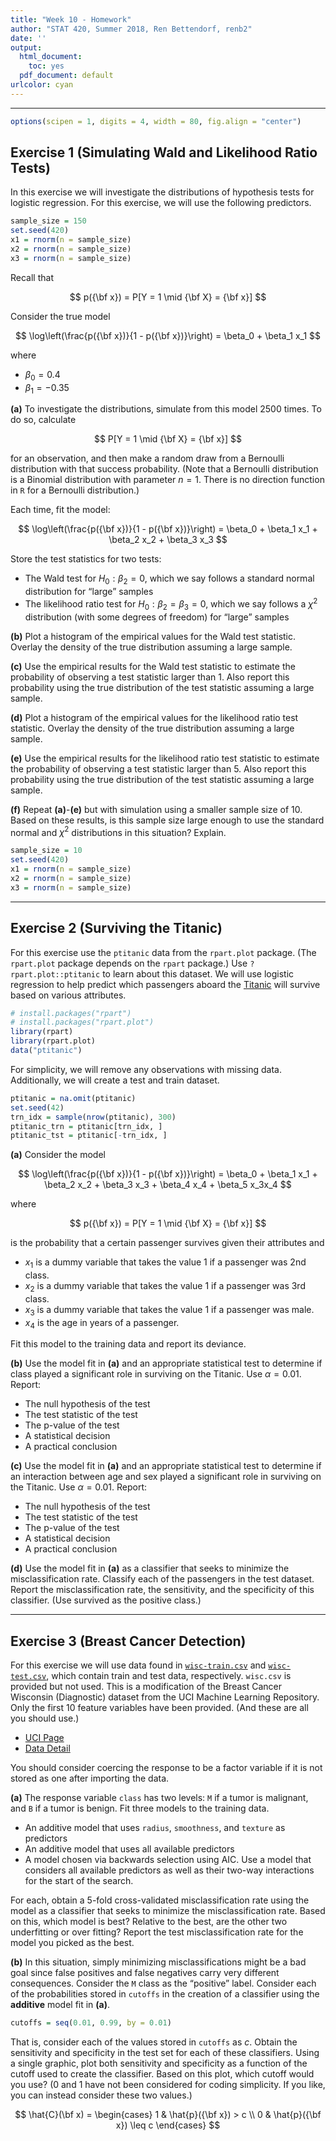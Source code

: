 ```yaml
---
title: "Week 10 - Homework"
author: "STAT 420, Summer 2018, Ren Bettendorf, renb2"
date: ''
output:
  html_document: 
    toc: yes
  pdf_document: default
urlcolor: cyan
---
```


***

```r
options(scipen = 1, digits = 4, width = 80, fig.align = "center")
```

## Exercise 1 (Simulating Wald and Likelihood Ratio Tests)

In this exercise we will investigate the distributions of hypothesis tests for logistic regression. For this exercise, we will use the following predictors.

```r
sample_size = 150
set.seed(420)
x1 = rnorm(n = sample_size)
x2 = rnorm(n = sample_size)
x3 = rnorm(n = sample_size)
```

Recall that

$$
p({\bf x}) = P[Y = 1 \mid {\bf X} = {\bf x}]
$$

Consider the true model

$$
\log\left(\frac{p({\bf x})}{1 - p({\bf x})}\right) = \beta_0 + \beta_1 x_1
$$

where

- $\beta_0 = 0.4$
- $\beta_1 = -0.35$

**(a)** To investigate the distributions, simulate from this model 2500 times. To do so, calculate 

$$
P[Y = 1 \mid {\bf X} = {\bf x}]
$$ 

for an observation, and then make a random draw from a Bernoulli distribution with that success probability. (Note that a Bernoulli distribution is a Binomial distribution with parameter $n = 1$. There is no direction function in `R` for a Bernoulli distribution.)

Each time, fit the model:

$$
\log\left(\frac{p({\bf x})}{1 - p({\bf x})}\right) = \beta_0 + \beta_1 x_1 + \beta_2 x_2 + \beta_3 x_3
$$

Store the test statistics for two tests:

- The Wald test for $H_0: \beta_2 = 0$, which we say follows a standard normal distribution for "large" samples
- The likelihood ratio test for $H_0: \beta_2 = \beta_3 = 0$, which we say follows a $\chi^2$ distribution (with some degrees of freedom) for "large" samples

**(b)** Plot a histogram of the empirical values for the Wald test statistic. Overlay the density of the true distribution assuming a large sample.

**(c)** Use the empirical results for the Wald test statistic to estimate the probability of observing a test statistic larger than 1. Also report this probability using the true distribution of the test statistic assuming a large sample.

**(d)** Plot a histogram of the empirical values for the likelihood ratio test statistic. Overlay the density of the true distribution assuming a large sample.

**(e)** Use the empirical results for the likelihood ratio test statistic to estimate the probability of observing a test statistic larger than 5. Also report this probability using the true distribution of the test statistic assuming a large sample.

**(f)** Repeat **(a)**-**(e)** but with simulation using a smaller sample size of 10. Based on these results, is this sample size large enough to use the standard normal and $\chi^2$ distributions in this situation? Explain.

```r
sample_size = 10
set.seed(420)
x1 = rnorm(n = sample_size)
x2 = rnorm(n = sample_size)
x3 = rnorm(n = sample_size)
```

***

## Exercise 2 (Surviving the Titanic)

For this exercise use the `ptitanic` data from the `rpart.plot` package. (The `rpart.plot` package depends on the `rpart` package.) Use `?rpart.plot::ptitanic` to learn about this dataset. We will use logistic regression to help predict which passengers aboard the [Titanic](https://en.wikipedia.org/wiki/RMS_Titanic) will survive based on various attributes.

```r
# install.packages("rpart")
# install.packages("rpart.plot")
library(rpart)
library(rpart.plot)
data("ptitanic")
```

For simplicity, we will remove any observations with missing data. Additionally, we will create a test and train dataset.

```r
ptitanic = na.omit(ptitanic)
set.seed(42)
trn_idx = sample(nrow(ptitanic), 300)
ptitanic_trn = ptitanic[trn_idx, ]
ptitanic_tst = ptitanic[-trn_idx, ]
```

**(a)** Consider the model

$$
\log\left(\frac{p({\bf x})}{1 - p({\bf x})}\right) = \beta_0 + \beta_1 x_1 + \beta_2 x_2 + \beta_3 x_3 + \beta_4 x_4 + \beta_5 x_3x_4
$$

where

$$
p({\bf x}) = P[Y = 1 \mid {\bf X} = {\bf x}]
$$

is the probability that a certain passenger survives given their attributes and

- $x_1$ is a dummy variable that takes the value $1$ if a passenger was 2nd class.
- $x_2$ is a dummy variable that takes the value $1$ if a passenger was 3rd class.
- $x_3$ is a dummy variable that takes the value $1$ if a passenger was male.
- $x_4$ is the age in years of a passenger.

Fit this model to the training data and report its deviance.

**(b)** Use the model fit in **(a)** and an appropriate statistical test to determine if class played a significant role in surviving on the Titanic. Use $\alpha = 0.01$. Report:

- The null hypothesis of the test
- The test statistic of the test
- The p-value of the test
- A statistical decision
- A practical conclusion

**(c)** Use the model fit in **(a)** and an appropriate statistical test to determine if an interaction between age and sex played a significant role in surviving on the Titanic. Use $\alpha = 0.01$. Report:

- The null hypothesis of the test
- The test statistic of the test
- The p-value of the test
- A statistical decision
- A practical conclusion

**(d)** Use the model fit in **(a)** as a classifier that seeks to minimize the misclassification rate. Classify each of the passengers in the test dataset. Report the misclassification rate, the sensitivity, and the specificity of this classifier. (Use survived as the positive class.)

***

## Exercise 3 (Breast Cancer Detection)

For this exercise we will use data found in [`wisc-train.csv`](wisc-train.csv) and [`wisc-test.csv`](wisc-test.csv), which contain train and test data, respectively. `wisc.csv` is provided but not used. This is a modification of the Breast Cancer Wisconsin (Diagnostic) dataset from the UCI Machine Learning Repository. Only the first 10 feature variables have been provided. (And these are all you should use.)

- [UCI Page](https://archive.ics.uci.edu/ml/datasets/Breast+Cancer+Wisconsin+(Diagnostic))
- [Data Detail](https://archive.ics.uci.edu/ml/machine-learning-databases/breast-cancer-wisconsin/wdbc.names)

You should consider coercing the response to be a factor variable if it is not stored as one after importing the data.

**(a)** The response variable `class` has two levels: `M` if a tumor is malignant, and `B` if a tumor is benign. Fit three models to the training data.

- An additive model that uses `radius`, `smoothness`, and `texture` as predictors
- An additive model that uses all available predictors
- A model chosen via backwards selection using AIC. Use a model that considers all available predictors as well as their two-way interactions for the start of the search.

For each, obtain a 5-fold cross-validated misclassification rate using the model as a classifier that seeks to minimize the misclassification rate. Based on this, which model is best? Relative to the best, are the other two underfitting or over fitting? Report the test misclassification rate for the model you picked as the best.

**(b)** In this situation, simply minimizing misclassifications might be a bad goal since false positives and false negatives carry very different consequences. Consider the `M` class as the "positive" label. Consider each of the probabilities stored in `cutoffs` in the creation of a classifier using the **additive** model fit in **(a)**.

```r
cutoffs = seq(0.01, 0.99, by = 0.01)
```

That is, consider each of the values stored in `cutoffs` as $c$. Obtain the sensitivity and specificity in the test set for each of these classifiers. Using a single graphic, plot both sensitivity and specificity as a function of the cutoff used to create the classifier. Based on this plot, which cutoff would you use? (0 and 1 have not been considered for coding simplicity. If you like, you can instead consider these two values.)

$$
\hat{C}(\bf x) = 
\begin{cases} 
      1 & \hat{p}({\bf x}) > c \\
      0 & \hat{p}({\bf x}) \leq c 
\end{cases}
$$

